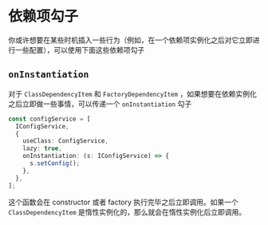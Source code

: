 # 依赖项勾子

你或许想要在某些时机插入一些行为（例如，在一个依赖项实例化之后对它立即进行一些配置），可以使用下面这些依赖项勾子

## `onInstantiation`

对于 `ClassDependencyItem` 和 `FactoryDependencyItem` ，如果想要在依赖实例化之后立即做一些事情，可以传递一个 `onInstantiation` 勾子

```ts highlight=6
const configService = [
  IConfigService,
  {
    useClass: ConfigService,
    lazy: true,
    onInstantiation: (s: IConfigService) => {
      s.setConfig();
    },
  },
];
```

这个函数会在 constructor 或者 factory 执行完毕之后立即调用。如果一个 `ClassDependencyItem` 是惰性实例化的，那么就会在惰性实例化后立即调用。
